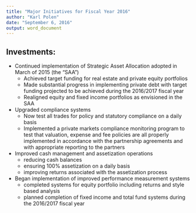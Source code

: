 ---
title: "Major Initiatives for Fiscal Year 2016"
author: "Karl Polen"
date: "September 6, 2016"
output: word_document
---

## Investments:
* Continued implementation of Strategic Asset Allocation adopted in March of 2015 (the "SAA")
    + Achieved target funding for real estate and private equity portfolios
    + Made substantial progress in implementing private debt with target funding projected to be achieved during the 2016/2017 fiscal year
    + Realigned equity and fixed income portfolios as envisioned in the SAA
* Upgraded compliance systems
    + Now test all trades for policy and statutory compliance on a daily basis
    + Implemented a private markets compliance monitoring program to test that valuation, expense and fee policies are all properly implemented in accordance with the partnership agreements and with appropriate reporting to the partners
* Improved cash management and assetization operations
    + reducing cash balances
    + ensuring 100% assetization on a daily basis
    + improving returns associated with the assetization process
* Began implementation of improved performance measurement systems
    + completed systems for equity portfolio including returns and style based analysis
    + planned completion of fixed income and total fund systems during the 2016/2017 fiscal year